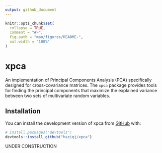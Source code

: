 ```yaml
---
output: github_document
---
```


<!-- README.md is generated from README.Rmd. Please edit that file -->

```r
knitr::opts_chunk$set(
  collapse = TRUE,
  comment = "#>",
  fig.path = "man/figures/README-",
  out.width = "100%"
)
```

# xpca

<!-- badges: start -->
<!-- badges: end -->

An implementation of Principal Components Analysis (PCA) specifically designed for cross-covariance matrices. The `xpca` package provides tools for finding the principal components that maximize the explained variance between two sets of multivariate random variables. 

## Installation

You can install the development version of xpca from [GitHub](https://github.com/) with:

``` r
# install.packages("devtools")
devtools::install_github("haziqj/xpca")
```

UNDER CONSTRUCTION
